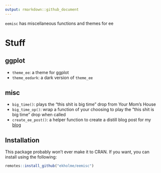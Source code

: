 ```yaml
---
output: rmarkdown::github_document
---
```


`eemisc` has miscellaneous functions and themes for ee

# Stuff

## ggplot

- `theme_ee`: a theme for ggplot
- `theme_eedark`: a dark version of `theme_ee`

## misc

- `big_time()`: plays the "this shit is big time" drop from Your Mom's House
- `big_time_op()`: wrap a function of your choosing to play the "this shit is big time" drop when called
- `create_ee_post()`: a helper function to create a distill blog post for my [blog](www.ericekholm.com/blog/)

## Installation

This package probably won't ever make it to CRAN. If you want, you can install using the following:

```r
remotes::install_github("ekholme/eemisc")
```

